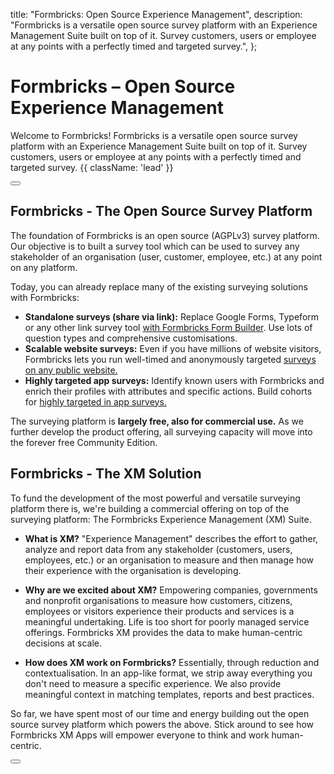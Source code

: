 

  title: "Formbricks: Open Source Experience Management",
  description:
    "Formbricks is a versatile open source survey platform with an Experience Management Suite built on top of it. Survey customers, users or employee at any points with a perfectly timed and targeted survey.",
};


<HeroPattern />

# Formbricks – Open Source Experience Management

Welcome to Formbricks! Formbricks is a versatile open source survey platform with an Experience Management Suite built on top of it. Survey customers, users or employee at any points with a perfectly timed and targeted survey. {{ className: 'lead' }}

<div className="mb-16 mt-6 flex gap-3" id="why-formbricks">
  <Button href="/app-surveys/quickstart" arrow="right" children="Quickstart" />
</div>

## Formbricks - The Open Source Survey Platform

The foundation of Formbricks is an open source (AGPLv3) survey platform. Our objective is to built a survey tool which can be used to survey any stakeholder of an organisation (user, customer, employee, etc.) at any point on any platform. 

Today, you can already replace many of the existing surveying solutions with Formbricks:

- **Standalone surveys (share via link):** Replace Google Forms, Typeform or any other link survey tool [with Formbricks Form Builder](https://formbricks.com/open-source-form-builder). Use lots of question types and comprehensive customisations.
- **Scalable website surveys:** Even if you have millions of website visitors, Formbricks lets you run well-timed and anonymously targeted [surveys on any public website.](https://formbricks.com/website-survey)
- **Highly targeted app surveys:** Identify known users with Formbricks and enrich their profiles with attributes and specific actions. Build cohorts for [highly targeted in app surveys.](https://formbricks.com/in-app-survey)

The surveying platform is **largely free, also for commercial use.** As we further develop the product offering, all surveying capacity will move into the forever free Community Edition.

## Formbricks - The XM Solution

To fund the development of the most powerful and versatile surveying platform there is, we're building a commercial offering on top of the surveying platform: The Formbricks Experience Management (XM) Suite.

- **What is XM?** "Experience Management" describes the effort to gather, analyze and report data from any stakeholder (customers, users, employees, etc.) or an organisation to measure and then manage how their experience with the organisation is developing.

- **Why are we excited about XM?** Empowering companies, governments and nonprofit organisations to measure how customers, citizens, employees or visitors experience their products and services is a meaningful undertaking. Life is too short for poorly managed service offerings. Formbricks XM provides the data to make human-centric decisions at scale.

- **How does XM work on Formbricks?** Essentially, through reduction and contextualisation. In an app-like format, we strip away everything you don't need to measure a specific experience. We also provide meaningful context in matching templates, reports and best practices.

So far, we have spent most of our time and energy building out the open source survey platform which powers the above. Stick around to see how Formbricks XM Apps will empower everyone to think and work human-centric.

<div>
  <Button
    href="https://app.escuta.ai/"
    variant="primary"
    arrow="right"
    target="_blank"
    children="Try Formbricks Cloud"
  />
</div>

<GettingStarted />
